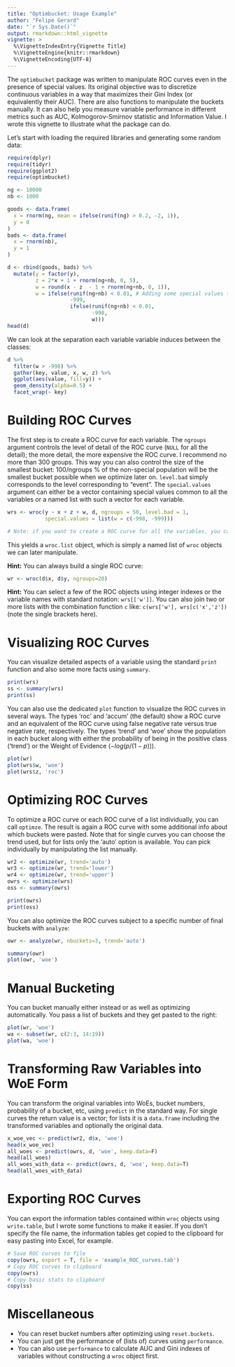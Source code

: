 ```yaml
---
title: "Optimbucket: Usage Example"
author: "Felipe Gerard"
date: "`r Sys.Date()`"
output: rmarkdown::html_vignette
vignette: >
  %\VignetteIndexEntry{Vignette Title}
  %\VignetteEngine{knitr::rmarkdown}
  %\VignetteEncoding{UTF-8}
---
```



The `optimbucket` package was written to manipulate ROC curves even in the presence of special values. Its original objective was to discretize continuous variables in a way that maximizes their Gini Index (or equivalently their AUC). There are also functions to manipulate the buckets manually. It can also help you measure variable performance in different metrics such as AUC, Kolmogorov-Smirnov statistic and Information Value. I wrote this vignette to illustrate what the package can do.

Let's start with loading the required libraries and generating some random data:

```r
require(dplyr)
require(tidyr)
require(ggplot2)
require(optimbucket)

ng <- 10000
nb <- 1000

goods <- data.frame(
  x = rnorm(ng, mean = ifelse(runif(ng) > 0.2, -2, 1)),
  y = 0
)
bads <- data.frame(
  x = rnorm(nb),
  y = 1
)

d <- rbind(goods, bads) %>%
  mutate(y = factor(y),
         z = 2*x + 1 + rnorm(ng+nb, 0, 5),
         w = round(x - z  - 1 + rnorm(ng+nb, 0, 1)),
         w = ifelse(runif(ng+nb) < 0.01, # Adding some special values to w
                    -999,
                    ifelse(runif(ng+nb) < 0.01,
                           -998,
                           w)))
head(d)
```

We can look at the separation each variable variable induces between the classes:

```r
d %>%
  filter(w > -998) %>%
  gather(key, value, x, w, z) %>%
  ggplot(aes(value, fill=y)) +
  geom_density(alpha=0.5) +
  facet_wrap(~ key)
```

# Building ROC Curves

The first step is to create a ROC curve for each variable. The `ngroups` argument controls the level of detail of the ROC curve (`NULL` for all the detail); the more detail, the more expensive the ROC curve. I recommend no more than 300 groups. This way you can also control the size of the smallest bucket: 100/ngroups % of the non-special population will be the smallest bucket possible when we optimize later on. `level.bad` simply corresponds to the level corresponding to "event". The `special.values` argument can either be a vector containing special values common to all the variables or a named list with such a vector for each variable.

```r
wrs <- wroc(y ~ x + z + w, d, ngroups = 50, level.bad = 1,
            special.values = list(w = c(-998, -999)))

# Note: if you want to create a ROC curve for all the variables, you can use the following formula: y ~ .
```

This yields a `wroc.list` object, which is simply a named list of `wroc` objects we can later manipulate.

**Hint:** You can always build a single ROC curve:

```r
wr <- wroc(d$x, d$y, ngroups=20)
```

**Hint:** You can select a few of the ROC objects using integer indexes or the variable names with standard notation: `wrs[['w']]`. You can also join two or more lists with the combination function `c` like: `c(wrs['w'], wrs[c('x','z'])` (note the single brackets here).

# Visualizing ROC Curves

You can visualize detailed aspects of a variable using the standard `print` function and also some more facts using `summary`.

```r
print(wrs)
ss <- summary(wrs)
print(ss)
```

You can also use the dedicated `plot` function to visualize the ROC curves in several ways. The types 'roc' and 'accum' (the default) show a ROC curve and an equivalent of the ROC curve using false negative rate versus true negative rate, respectively. The types 'trend' and 'woe' show the population in each bucket along with either the probability of being in the positive class ('trend') or the Weight of Evidence ($-log(p/(1-p))$).

```r
plot(wr)
plot(wrs$w, 'woe')
plot(wrs$z, 'roc')
```

# Optimizing ROC Curves

To optimize a ROC curve or each ROC curve of a list individually, you can call `optimze`. The result is again a ROC curve with some additional info about which buckets were pasted. Note that for single curves you can choose the trend used, but for lists only the 'auto' option is available. You can pick individually by manipulating the list manually.

```r
wr2 <- optimize(wr, trend='auto')
wr3 <- optimize(wr, trend='lower')
wr4 <- optimize(wr, trend='upper')
owrs <- optimize(wrs)
oss <- summary(owrs)

print(owrs)
print(oss)
```

You can also optimize the ROC curves subject to a specific number of final buckets with `analyze`:

```r
owr <- analyze(wr, nbuckets=3, trend='auto')

summary(owr)
plot(owr, 'woe')
```

# Manual Bucketing

You can bucket manually either instead or as well as optimizing automatically. You pass a list of buckets and they get pasted to the right:

```r
plot(wr, 'woe')
wa <- subset(wr, c(2:3, 14:19))
plot(wa, 'woe')
```


# Transforming Raw Variables into WoE Form

You can transform the original variables into WoEs, bucket numbers, probability of a bucket, etc, using `predict` in the standard way. For single curves the return value is a vector; for lists it is a `data.frame` including the transformed variables and optionally the original data.

```r
x_woe_vec <- predict(wr2, d$x, 'woe')
head(x_woe_vec)
all_woes <- predict(owrs, d, 'woe', keep.data=F)
head(all_woes)
all_woes_with_data <- predict(owrs, d, 'woe', keep.data=T)
head(all_woes_with_data)
```

# Exporting ROC Curves

You can export the information tables contained within `wroc` objects using `write.table`, but I wrote some functions to make it easier. If you don't specify the file name, the information tables get copied to the clipboard for easy pasting into Excel, for example.

```r
# Save ROC curves to file
copy(owrs, export = T, file = 'example_ROC_curves.tab')
# Copy ROC curves to clipboard
copy(owrs)
# Copy basic stats to clipboard
copy(ss)
```



# Miscellaneous

* You can reset bucket numbers after optimizing using `reset.buckets`.
* You can just get the performance of (lists of) curves using `performance`.
* You can also use `performance` to calculate AUC and Gini indexes of variables without constructing a `wroc` object first.







